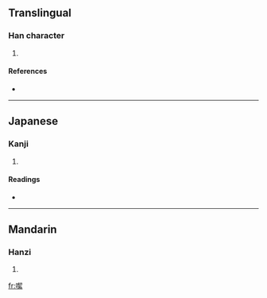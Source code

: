 ==Translingual==

===Han character===
{{Han char|rn=30|rad=口|as=12|sn=15|four=|canj=口手竹火 (RQHF)}}

# {{defn|Han}}

====References====
* {{Han ref|kx=0208.100|dkj=04290|dj=0431.060|hdz=10680.050|uh=5644|ud=22084}}

----

==Japanese==

===Kanji===
{{ja-kanji|grade=|rs=口12}}

# {{defn|Japanese}}

====Readings====
* {{ja-readings|on=[[きつ]] (kitsu)|kun=}}

----

==Mandarin==

===Hanzi===
{{cmn-hanzi|pin=[[chī]] ([[chi1]])|wg=ch'ih<sup>1</sup>}}

# {{defn|Mandarin}}

[[fr:噄]]